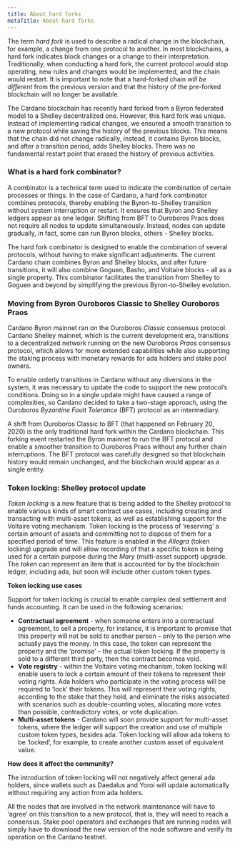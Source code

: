 ```yaml
---
title: About hard forks
metaTitle: About hard forks
---
```


The term _hard fork_ is used to describe a radical change in the blockchain, for
example, a change from one protocol to another. In most blockchains, a hard fork
indicates block changes or a change to their interpretation. Traditionally, when
conducting a hard fork, the current protocol would stop operating, new rules and
changes would be implemented, and the chain would restart. It is important to
note that a hard-forked chain _will be different_ from the previous version and
that the history of the pre-forked blockchain will no longer be available.

The Cardano blockchain has recently hard forked from a Byron federated model to
a Shelley decentralized one. However, this hard fork was unique. Instead of
implementing radical changes, we ensured a smooth transition to a new protocol
while saving the history of the previous blocks. This means that the chain did
not change radically, instead, it contains Byron blocks, and after a transition
period, adds Shelley blocks. There was no fundamental restart point that erased
the history of previous activities.

### What is a hard fork combinator?

A combinator is a technical term used to indicate the combination of certain
processes or things. In the case of Cardano, a hard fork combinator combines
protocols, thereby enabling the Byron-to-Shelley transition without system
interruption or restart. It ensures that Byron and Shelley ledgers appear as one
ledger. Shifting from BFT to Ouroboros Praos does not require all nodes to
update simultaneously. Instead, nodes can update gradually, in fact, some can
run Byron blocks, others - Shelley blocks.

The hard fork combinator is designed to enable the combination of several
protocols, without having to make significant adjustments. The current Cardano
chain combines Byron and Shelley blocks, and after future transitions, it will
also combine Goguen, Basho, and Voltaire blocks - all as a single property. This
combinator facilitates the transition from Shelley to Goguen and beyond by
simplifying the previous Byron-to-Shelley evolution.

### Moving from Byron Ouroboros Classic to Shelley Ouroboros Praos

Cardano Byron mainnet ran on the Ouroboros _Classic_ consensus protocol. Cardano
Shelley mainnet, which is the current development era, transitions to a
decentralized network running on the new Ouroboros _Praos_ consensus protocol,
which allows for more extended capabilities while also supporting the staking
process with monetary rewards for ada holders and stake pool owners.

To enable orderly transitions in Cardano without any diversions in the system,
it was necessary to update the code to support the new protocol’s conditions.
Doing so in a single update might have caused a range of complexities, so
Cardano decided to take a two-stage approach, using the Ouroboros _Byzantine
Fault Tolerance_ (BFT) protocol as an intermediary.

A shift from Ouroboros Classic to BFT (that happened on February 20, 2020) is
the only traditional hard fork within the Cardano blockchain. This forking event
restarted the Byron mainnet to run the BFT protocol and enable a smoother
transition to Ouroboros Praos without any further chain interruptions. The BFT
protocol was carefully designed so that blockchain history would remain
unchanged, and the blockchain would appear as a single entity.

### Token locking: Shelley protocol update

_Token locking_ is a new feature that is being added to the Shelley protocol to
enable various kinds of smart contract use cases, including creating and
transacting with multi-asset tokens, as well as establishing support for the
Voltaire voting mechanism. Token locking is the process of ‘reserving’ a certain
amount of assets and committing not to dispose of them for a specified period of
time. This feature is enabled in the _Allegra_ (token locking) upgrade and will
allow recording of that a specific token is being used for a certain purpose
during the _Mary_ (multi-asset support) upgrade. The _token_ can represent an
item that is accounted for by the blockchain ledger, including ada, but soon
will include other custom token types.

**Token locking use cases**

Support for token locking is crucial to enable complex deal settlement and funds
accounting. It can be used in the following scenarios:

- **Contractual agreement** - when someone enters into a contractual agreement,
  to sell a property, for instance, it is important to promise that this
  property will not be sold to another person – only to the person who actually
  pays the money. In this case, the token can represent the property and the
  ‘promise’ – the actual token locking. If the property is sold to a different
  third party, then the contract becomes void.
- **Vote registry** - within the Voltaire voting mechanism, token locking will
  enable users to lock a certain amount of their tokens to represent their
  voting rights. Ada holders who participate in the voting process will be
  required to ‘lock’ their tokens. This will represent their voting rights,
  according to the stake that they hold, and eliminate the risks associated with
  scenarios such as double-counting votes, allocating more votes than possible,
  contradictory votes, or vote duplication.
- **Multi-asset tokens** - Cardano will soon provide support for multi-asset
  tokens, where the ledger will support the creation and use of multiple custom
  token types, besides ada. Token locking will allow ada tokens to be ‘locked’,
  for example, to create another custom asset of equivalent value.

**How does it affect the community?**

The introduction of token locking will not negatively affect general ada
holders, since wallets such as Daedalus and Yoroi will update automatically
without requiring any action from ada holders.

All the nodes that are involved in the network maintenance will have to ‘agree’
on this transition to a new protocol, that is, they will need to reach a
consensus. Stake pool operators and exchanges that are running nodes will simply
have to download the new version of the node software and verify its operation
on the Cardano testnet.
